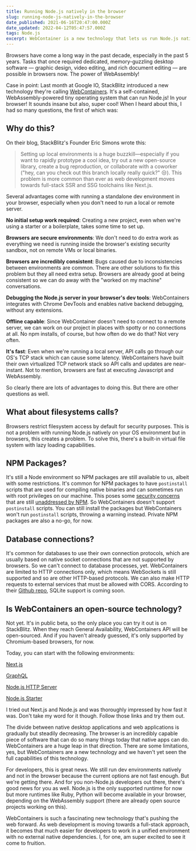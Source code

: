 ```yaml
---
title: Running Node.js natively in the browser
slug: running-node-js-natively-in-the-browser
date_published: 2021-06-16T20:47:00.000Z
date_updated: 2022-04-12T05:47:57.000Z
tags: Node.js
excerpt: WebContainer is a new technology that lets us run Node.js natively in the browser. Built in webassembly, it's blazing fast, secure by default and enables seamless debugging in the Chrome DevTools.
---
```


Browsers have come a long way in the past decade, especially in the past 5 years. Tasks that once required dedicated, memory-guzzling desktop software — graphic design, video editing, and rich document editing — are possible in browsers now. The power of WebAssembly!

Case in point: Last month at Google IO, StackBlitz introduced a new technology they're calling [WebContainers](https://blog.stackblitz.com/posts/introducing-webcontainers/). It's a self-contained, WebAssembly-powered tiny operating system that can run Node.js! In your browser! It sounds insane but also, super cool! When I heard about this, I had so many questions, the first of which was:

## Why do this?

On their blog, StackBlitz's Founder Eric Simons wrote this:

> Setting up local environments is a huge buzzkill—especially if you want to rapidly prototype a cool idea, try out a new open-source library, create a bug reproduction, or collaborate with a coworker ("hey, can you check out this branch locally really quick?" 😒). This problem is more common than ever as web development moves towards full-stack SSR and SSG toolchains like Next.js.

Several advantages come with running a standalone dev environment in your browser, especially when you don't need to run a local or remote server.

**No initial setup work required**: Creating a new project, even when we're using a starter or a boilerplate, takes some time to set up.

**Browsers are secure environments**: We don't need to do extra work as everything we need is running inside the browser's existing security sandbox, not on remote VMs or local binaries.

**Browsers are incredibly consistent**: Bugs caused due to inconsistencies between environments are common. There are other solutions to fix this problem but they all need extra setup. Browsers are already good at being consistent so we can do away with the "worked on my machine" conversations.

**Debugging the Node.js server in your browser's dev tools**: WebContainers integrates with Chrome DevTools and enables native backend debugging, without any extensions.

**Offline capable**: Since WebContainer doesn't need to connect to a remote server, we can work on our project in places with spotty or no connections at all. No npm installs, of course, but how often do we do that? Not very often.

**It's fast**: Even when we're running a local server, API calls go through our OS's TCP stack which can cause some latency. WebContainers have built their own virtualized TCP network stack so API calls and updates are near-instant. Not to mention, browsers are fast at executing Javascript and WebAssembly.

So clearly there are lots of advantages to doing this. But there are other questions as well.

## What about filesystems calls?

Browsers restrict filesystem access by default for security purposes. This is not a problem with running Node.js natively on your OS environment but in browsers, this creates a problem. To solve this, there's a built-in virtual file system with lazy loading capabilities.

## NPM Packages?

It's still a Node environment so NPM packages are still available to us, albeit with some restrictions. It's common for NPM packages to have `postinstall` scripts that are used for compiling native binaries and can sometimes run with root privileges on our machine. This poses some [security concerns](https://www.kb.cert.org/vuls/id/319816) that are still [unaddressed by NPM](https://blog.npmjs.org/post/141702881055/package-install-scripts-vulnerability.html). So WebContainers doesn't support `postinstall` scripts. You can still install the packages but WebContainers won't run `postinstall` scripts, throwing a warning instead. Private NPM packages are also a no-go, for now.

## Database connections?

It's common for databases to use their own connection protocols, which are usually based on native socket connections that are not supported by browsers. So we can't connect to database processes, yet. WebContainers are limited to HTTP connections only, which means WebSockets is still supported and so are other HTTP-based protocols. We can also make HTTP requests to external services that must be allowed with CORS. According to their [Github repo](https://github.com/stackblitz/webcontainer-core), SQLite support is coming soon.

## Is WebContainers an open-source technology?

Not yet. It's in public beta, so the only place you can try it out is on StackBlitz. When they reach General Availability, WebContainers API will be open-sourced. And if you haven't already guessed, it's only supported by Chromium-based browsers, for now.

Today, you can start with the following environments:

[Next.js](https://stackblitz.com/fork/nextjshttps://stackblitz.com/fork/nextjs)

[GraphQL](https://stackblitz.com/fork/graphql)

[Node.js HTTP Server](https://stackblitz.com/fork/http-server)

[Node.js Starter](https://stackblitz.com/fork/node)

I tried out Next.js and Node.js and was thoroughly impressed by how fast it was. Don't take my word for it though. Follow those links and try them out.

The divide between native desktop applications and web applications is gradually but steadily decreasing. The browser is an incredibly capable piece of software that can do so many things today that native apps can do. WebContainers are a huge leap in that direction. There are some limitations, yes, but WebContainers are a new technology and we haven't yet seen the full capabilities of this technology.

For developers, this is great news. We still run dev environments natively and not in the browser because the current options are not fast enough. But we're getting there. And for you non-Node.js developers out there, there's good news for you as well. Node.js is the only supported runtime for now but more runtimes like Ruby, Python will become available in your browser, depending on the WebAssembly support (there are already open source projects working on this).

WebContainers is such a fascinating new technology that's pushing the web forward. As web development is moving towards a full-stack approach, it becomes that much easier for developers to work in a unified environment with no external native dependencies. I, for one, am super excited to see it come to fruition.

